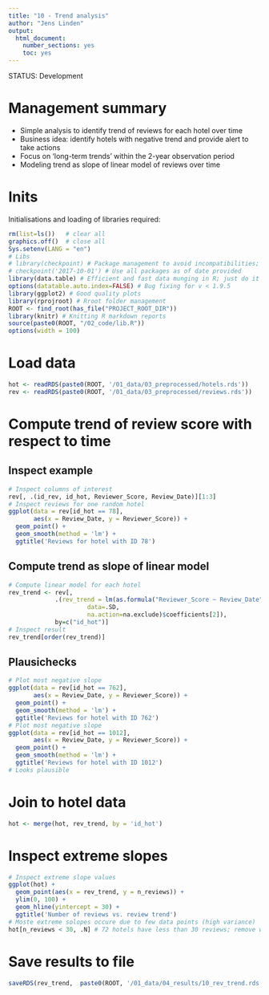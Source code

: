```yaml
---
title: "10 - Trend analysis"
author: "Jens Linden"
output:
  html_document:
    number_sections: yes
    toc: yes
---
```


STATUS: Development

# Management summary

* Simple analysis to identify trend of reviews for each hotel over time
* Business idea: identify hotels with negative trend and provide alert to take actions
* Focus on 'long-term trends' within the 2-year observation period
* Modeling trend as slope of linear model of reviews over time


# Inits
Initialisations and loading of libraries required:
```r
rm(list=ls())   # clear all
graphics.off()  # close all
Sys.setenv(LANG = "en")
# Libs
# library(checkpoint) # Package management to avoid incompatibilities; not required when dockerized
# checkpoint('2017-10-01') # Use all packages as of date provided
library(data.table) # Efficient and fast data munging in R; just do it
options(datatable.auto.index=FALSE) # Bug fixing for v < 1.9.5
library(ggplot2) # Good quality plots
library(rprojroot) # Rroot folder management
ROOT <- find_root(has_file("PROJECT_ROOT_DIR"))
library(knitr) # Knitting R markdown reports
source(paste0(ROOT, "/02_code/lib.R"))
options(width = 100)
```

# Load data
```r
hot <- readRDS(paste0(ROOT, '/01_data/03_preprocessed/hotels.rds'))
rev <- readRDS(paste0(ROOT, '/01_data/03_preprocessed/reviews.rds'))
```

# Compute trend of review score with respect to time

## Inspect example
```r
# Inspect columns of interest
rev[, .(id_rev, id_hot, Reviewer_Score, Review_Date)][1:3]
# Inspect reviews for one random hotel
ggplot(data = rev[id_hot == 78],
       aes(x = Review_Date, y = Reviewer_Score)) +
  geom_point() + 
  geom_smooth(method = 'lm') + 
  ggtitle('Reviews for hotel with ID 78')
```

## Compute trend as slope of linear model
```r
# Compute linear model for each hotel
rev_trend <- rev[, 
             .(rev_trend = lm(as.formula("Reviewer_Score ~ Review_Date"), 
                      data=.SD, 
                      na.action=na.exclude)$coefficients[2]), 
             by=c("id_hot")]
# Inspect result
rev_trend[order(rev_trend)]
```

## Plausichecks
```r
# Plot most negative slope
ggplot(data = rev[id_hot == 762],
       aes(x = Review_Date, y = Reviewer_Score)) +
  geom_point() + 
  geom_smooth(method = 'lm') + 
  ggtitle('Reviews for hotel with ID 762')
# Plot most negative slope
ggplot(data = rev[id_hot == 1012],
       aes(x = Review_Date, y = Reviewer_Score)) +
  geom_point() + 
  geom_smooth(method = 'lm') + 
  ggtitle('Reviews for hotel with ID 1012')
# Looks plausible

```

# Join to hotel data
```r
hot <- merge(hot, rev_trend, by = 'id_hot')
```

# Inspect extreme slopes
```r
# Inspect extreme slope values
ggplot(hot) + 
  geom_point(aes(x = rev_trend, y = n_reviews)) + 
  ylim(0, 100) +
  geom_hline(yintercept = 30) + 
  ggtitle('Number of reviews vs. review trend')
# Moste extreme solopes occure due to few data points (high variance)
hot[n_reviews < 30, .N] # 72 hotels have less than 30 reviews; remove when trend is utilzed further
```


# Save results to file
```r
saveRDS(rev_trend,  paste0(ROOT, '/01_data/04_results/10_rev_trend.rds'))
```


